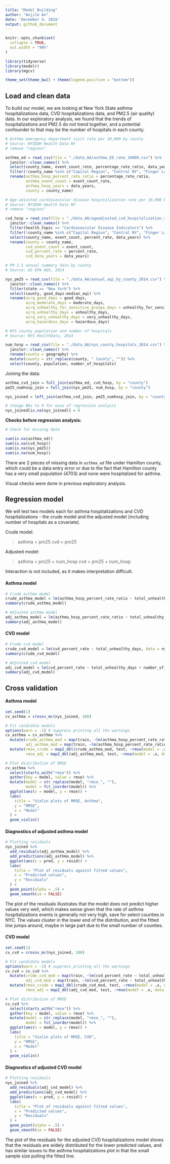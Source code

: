 ```yaml
---
title: "Model Building"
author: "Anjile An"
date: 'December 4, 2018'
output: github_document
---
```


```r
knitr::opts_chunk$set(
  collapse = TRUE,
  out.width = "90%"
)

library(tidyverse)
library(modelr)
library(mgcv)

theme_set(theme_bw() + theme(legend.position = "bottom"))
```

## Load and clean data

To build our model, we are looking at New York State asthma hospitalizations data, CVD hospitalizations data, and PM2.5 (air quality) data. In our exploratory analysis, we found that the trends of hospitalizations and PM2.5 do not trend together, and a potential confounder to that may be the number of hospitals in each county. 

```r
# Asthma emergency department visit rate per 10,000 by county
# Source: NYSDOH Health Data NY
# remove "regions"

asthma_ed = read_csv(file = "./data_AA/asthma_ED_rate_10000.csv") %>% 
  janitor::clean_names() %>%
  select(county_name, event_count_rate, percentage_rate_ratio, data_years) %>%
  filter(!county_name %in% c("Capital Region", "Central NY", "Finger Lakes", "Long Island", "Mid-Hudson", "Mohawk Valley", "New York City", "New York State", "New York State (excluding NYC)", "North Country", "Southern Tier", "Tug Hill Seaway", "Western NY")) %>% 
  rename(asthma_hosp_percent_rate_ratio = percentage_rate_ratio, 
         asthma_event_count = event_count_rate,
         asthma_hosp_years = data_years,
         county = county_name)
```

```r
# Age-adjusted cardiovascular disease hospitalization rate per 10,000 by county
# Source: NYSDOH Health Data NY
# remove "regions"

cvd_hosp = read_csv(file = "./data_AA/ageadjusted_cvd_hospitalization_rate_10000.csv") %>%
  janitor::clean_names() %>%
  filter(health_topic == "Cardiovascular Disease Indicators") %>%
  filter(!county_name %in% c("Capital Region", "Central NY", "Finger Lakes", "Long Island", "Mid-Hudson", "Mohawk Valley", "New York City", "New York State", "New York State (excluding NYC)", "North Country", "Southern Tier", "Tug Hill Seaway", "Western NY")) %>% 
  select(county_name, event_count, percent_rate, data_years) %>%
  rename(county = county_name,
         cvd_event_count = event_count,
         cvd_percent_rate = percent_rate,
         cvd_data_years = data_years)
```

```r
# PM 2.5 annual summary data by county
# Source: US EPA AQS, 2014

nys_pm25 = read_csv(file = "./data_AA/annual_aqi_by_county_2014.csv") %>% 
  janitor::clean_names() %>%
  filter(state == "New York") %>%
  select(county, good_days:median_aqi) %>%
  rename(airq_good_days = good_days,
         airq_moderate_days = moderate_days,
         airq_unhealthy_for_sensitive_groups_days = unhealthy_for_sensitive_groups_days,
         airq_unhealthy_days = unhealthy_days,
         airq_very_unhealthy_days = very_unhealthy_days,
         airq_hazardous_days = hazardous_days)
```

```r
# NYS county population and number of hospitals
# Source: NYS HealthData, 2014

num_hosp = read_csv(file = "./data_AA/nys_county_hospitals_2014.csv") %>% 
  janitor::clean_names() %>%
  rename(county = geography) %>%
  mutate(county = str_replace(county, " County", "")) %>%
  select(county, population, number_of_hospitals)
```

Joining the data:

```r
asthma_cvd_join = full_join(asthma_ed, cvd_hosp, by = "county")
pm25_numhosp_join = full_join(nys_pm25, num_hosp, by = "county")

nys_joined = left_join(asthma_cvd_join, pm25_numhosp_join, by = "county")

# change NAs to 0 for ease of regression analysis
nys_joined[is.na(nys_joined)] = 0
```


**Checks before regression analysis:**

```r
# Check for missing data

sum(is.na(asthma_ed)) 
sum(is.na(cvd_hosp))
sum(is.na(nys_pm25))
sum(is.na(num_hosp))
```

There are 2 pieces of missing data in `asthma_ed` file under Hamilton county, which could be a data entry error or due to the fact that Hamilton county has a very small population (4703) and none were hospitalized for asthma.

Visual checks were done in previous exploratory analysis. 


## Regression model

We will test two models each for asthma hospitalizations and CVD hospitalizations - the crude model and the adjusted model (including number of hospitals as a covariate).

Crude model:

> asthma = pm25 
> cvd = pm25

Adjusted model:

> asthma = pm25 + num_hosp
> cvd = pm25 + num_hosp

Interaction is not included, as it makes interpretation difficult.

#### Asthma model 

```r
# Crude asthma model
crude_asthma_model = lm(asthma_hosp_percent_rate_ratio ~ total_unhealthy_days, data = nys_joined)
summary(crude_asthma_model)

# Adjusted asthma model
adj_asthma_model = lm(asthma_hosp_percent_rate_ratio ~ total_unhealthy_days + number_of_hospitals, data = nys_joined)
summary(adj_asthma_model)
```

#### CVD model

```r
# Crude cvd model
crude_cvd_model = lm(cvd_percent_rate ~ total_unhealthy_days, data = nys_joined)
summary(crude_cvd_model)

# Adjusted cvd model
adj_cvd_model = lm(cvd_percent_rate ~ total_unhealthy_days + number_of_hospitals, data = nys_joined)
summary(adj_cvd_model)
```


## Cross validation

#### Asthma model

```r
set.seed(1)
cv_asthma = crossv_mc(nys_joined, 100) 

# Fit candidate models
options(warn = -1) # suppress printing all the warnings
cv_asthma = cv_asthma %>%
  mutate(crude_asthma_mod = map(train, ~lm(asthma_hosp_percent_rate_ratio ~ total_unhealthy_days, data = .x)),
         adj_asthma_mod = map(train, ~lm(asthma_hosp_percent_rate_ratio ~ total_unhealthy_days + number_of_hospitals, data = .x))) %>%
  mutate(rmse_crude = map2_dbl(crude_asthma_mod, test, ~rmse(model = .x, data = .y)),
         rmse_adj = map2_dbl(adj_asthma_mod, test, ~rmse(model = .x, data = .y)))

# Plot distribution of RMSE
cv_asthma %>% 
  select(starts_with("rmse")) %>% 
  gather(key = model, value = rmse) %>% 
  mutate(model = str_replace(model, "rmse_", ""),
         model = fct_inorder(model)) %>% 
  ggplot(aes(x = model, y = rmse)) + 
  labs(
    title = "Violin plots of RMSE, Asthma",
    y = "RMSE",
    x = "Model"
  ) +
  geom_violin()
```

#### Diagnostics of adjusted asthma model

```r
# Plotting residuals
nys_joined %>%
  add_residuals(adj_asthma_model) %>%
  add_predictions(adj_asthma_model) %>%
  ggplot(aes(x = pred, y = resid)) + 
  labs(
    title = "Plot of residuals against fitted values",
    x = "Predicted values",
    y = "Residuals"
  ) +
  geom_point(alpha = .5) + 
  geom_smooth(se = FALSE)
```

The plot of the residuals illustrates that the model does not predict higher values very well, which makes sense given that the rate of asthma hospitalizations events is generally not very high, save for select counties in NYC. The values cluster in the lower end of the distribution, and the fitted line jumps around, maybe in large part due to the small number of counties.

#### CVD model

```r
set.seed(1)
cv_cvd = crossv_mc(nys_joined, 100) 

# Fit candidate models
options(warn = -1) # suppress printing all the warnings
cv_cvd = cv_cvd %>%
  mutate(crude_cvd_mod = map(train, ~lm(cvd_percent_rate ~ total_unhealthy_days, data = .x)),
         adj_cvd_mod = map(train, ~lm(cvd_percent_rate ~ total_unhealthy_days + number_of_hospitals, data = .x))) %>%
  mutate(rmse_crude = map2_dbl(crude_cvd_mod, test, ~rmse(model = .x, data = .y)),
         rmse_adj = map2_dbl(adj_cvd_mod, test, ~rmse(model = .x, data = .y)))

# Plot distribution of RMSE
cv_cvd %>% 
  select(starts_with("rmse")) %>% 
  gather(key = model, value = rmse) %>% 
  mutate(model = str_replace(model, "rmse_", ""),
         model = fct_inorder(model)) %>% 
  ggplot(aes(x = model, y = rmse)) + 
  labs(
    title = "Violin plots of RMSE, CVD",
    y = "RMSE",
    x = "Model"
  ) +
  geom_violin()
```


#### Diagnostics of adjusted CVD model

```r
# Plotting residuals
nys_joined %>%
  add_residuals(adj_cvd_model) %>%
  add_predictions(adj_cvd_model) %>%
  ggplot(aes(x = pred, y = resid)) + 
  labs(
    title = "Plot of residuals against fitted values",
    x = "Predicted values",
    y = "Residuals"
  ) +
  geom_point(alpha = .5) + 
  geom_smooth(se = FALSE)
```

The plot of the residuals for the adjusted CVD hospitalizations model shows that the residuals are widely distributed for the lower predicted values, and has similar issues to the asthma hospitalizations plot in that the small sample size pulling the fitted line.

